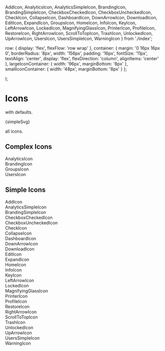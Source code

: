   AddIcon,
  AnalyticsIcon,
  AnalyticsSimpleIcon,
  BrandingIcon,
  BrandingSimpleIcon,
  CheckboxCheckedIcon,
  CheckboxUncheckedIcon,
  CheckIcon,
  CollapseIcon,
  DashboardIcon,
  DownArrowIcon,
  DownloadIcon,
  EditIcon,
  ExpandIcon,
  GroupsIcon,
  HomeIcon,
  InfoIcon,
  KeyIcon,
  LeftArrowIcon,
  LockedIcon,
  MagnifyingGlassIcon,
  PrinterIcon,
  ProfileIcon,
  RestoreIcon,
  RightArrowIcon,
  ScrollToTopIcon,
  TrashIcon,
  UnlockedIcon,
  UpArrowIcon,
  UsersIcon,
  UsersSimpleIcon,
  WarningIcon
} from './index';

  row: {
    display: 'flex',
    flexFlow: 'row wrap'
  },
  container: {
    margin: '0 16px 16px 0',
    borderRadius: '8px',
    width: '156px',
    padding: '16px',
    fontSize: '11px',
    textAlign: 'center',
    display: 'flex',
    flexDirection: 'column',
    alignItems: 'center'
  },
  largeIconContainer: {
    width: '96px',
    marginBottom: '8px'
  },
  smallIconContainer: {
    width: '48px',
    marginBottom: '8px'
  }
};

<Meta title="Media/Icon" component={Icon} />

  <path d="M12 14c-2.7 0-8 1.3-8 4v2h16v-2c0-2.7-5.3-4-8-4zM12 12c2.2 0 4-1.8 4-4s-1.8-4-4-4-4 1.8-4 4 1.8 4 4 4z" />
);

# Icons

with defaults.

<Preview>
  <Story name="with defaults">
    <div style={styles.largeIconContainer}>
      <Icon>{simpleSvg}</Icon>
    </div>
  </Story>
</Preview>

all icons.

<Preview>
  <Story name="all icons">
    <div>
      <h2>Complex Icons</h2>
      <div style={styles.row}>
        <div style={styles.container}>
          <div style={styles.largeIconContainer}>
            <AnalyticsIcon />
          </div>
          <span>AnalyticsIcon</span>
        </div>
        <div style={styles.container}>
          <div style={styles.largeIconContainer}>
            <BrandingIcon />
          </div>
          <span>BrandingIcon</span>
        </div>
        <div style={styles.container}>
          <div style={styles.largeIconContainer}>
            <GroupsIcon />
          </div>
          <span>GroupsIcon</span>
        </div>
        <div style={styles.container}>
          <div style={styles.largeIconContainer}>
            <UsersIcon />
          </div>
          <span>UsersIcon</span>
        </div>
      </div>
      <h2>Simple Icons</h2>
      <div style={styles.row}>
        <div style={styles.container}>
          <div style={styles.smallIconContainer}>
            <AddIcon />
          </div>
          <span>AddIcon</span>
        </div>
        <div style={styles.container}>
          <div style={styles.smallIconContainer}>
            <AnalyticsSimpleIcon />
          </div>
          <span>AnalyticsSimpleIcon</span>
        </div>
        <div style={styles.container}>
          <div style={styles.smallIconContainer}>
            <BrandingSimpleIcon />
          </div>
          <span>BrandingSimpleIcon</span>
        </div>
        <div style={styles.container}>
          <div style={styles.smallIconContainer}>
            <CheckboxCheckedIcon />
          </div>
          <span>CheckboxCheckedIcon</span>
        </div>
        <div style={styles.container}>
          <div style={styles.smallIconContainer}>
            <CheckboxUncheckedIcon />
          </div>
          <span>CheckboxUncheckedIcon</span>
        </div>
        <div style={styles.container}>
          <div style={styles.smallIconContainer}>
            <CheckIcon />
          </div>
          <span>CheckIcon</span>
        </div>
        <div style={styles.container}>
          <div style={styles.smallIconContainer}>
            <CollapseIcon />
          </div>
          <span>CollapseIcon</span>
        </div>
        <div style={styles.container}>
          <div style={styles.smallIconContainer}>
            <DashboardIcon />
          </div>
          <span>DashboardIcon</span>
        </div>
        <div style={styles.container}>
          <div style={styles.smallIconContainer}>
            <DownArrowIcon />
          </div>
          <span>DownArrowIcon</span>
        </div>
        <div style={styles.container}>
          <div style={styles.smallIconContainer}>
            <DownloadIcon />
          </div>
          <span>DownloadIcon</span>
        </div>
        <div style={styles.container}>
          <div style={styles.smallIconContainer}>
            <EditIcon />
          </div>
          <span>EditIcon</span>
        </div>
        <div style={styles.container}>
          <div style={styles.smallIconContainer}>
            <ExpandIcon />
          </div>
          <span>ExpandIcon</span>
        </div>
        <div style={styles.container}>
          <div style={styles.smallIconContainer}>
            <HomeIcon />
          </div>
          <span>HomeIcon</span>
        </div>
        <div style={styles.container}>
          <div style={styles.smallIconContainer}>
            <InfoIcon />
          </div>
          <span>InfoIcon</span>
        </div>
        <div style={styles.container}>
          <div style={styles.smallIconContainer}>
            <KeyIcon />
          </div>
          <span>KeyIcon</span>
        </div>
        <div style={styles.container}>
          <div style={styles.smallIconContainer}>
            <LeftArrowIcon />
          </div>
          <span>LeftArrowIcon</span>
        </div>
        <div style={styles.container}>
          <div style={styles.smallIconContainer}>
            <LockedIcon />
          </div>
          <span>LockedIcon</span>
        </div>
        <div style={styles.container}>
          <div style={styles.smallIconContainer}>
            <MagnifyingGlassIcon />
          </div>
          <span>MagnifyingGlassIcon</span>
        </div>
        <div style={styles.container}>
          <div style={styles.smallIconContainer}>
            <PrinterIcon />
          </div>
          <span>PrinterIcon</span>
        </div>
        <div style={styles.container}>
          <div style={styles.smallIconContainer}>
            <ProfileIcon />
          </div>
          <span>ProfileIcon</span>
        </div>
        <div style={styles.container}>
          <div style={styles.smallIconContainer}>
            <RestoreIcon />
          </div>
          <span>RestoreIcon</span>
        </div>
        <div style={styles.container}>
          <div style={styles.smallIconContainer}>
            <RightArrowIcon />
          </div>
          <span>RightArrowIcon</span>
        </div>
        <div style={styles.container}>
          <div style={styles.smallIconContainer}>
            <ScrollToTopIcon />
          </div>
          <span>ScrollToTopIcon</span>
        </div>
        <div style={styles.container}>
          <div style={styles.smallIconContainer}>
            <TrashIcon />
          </div>
          <span>TrashIcon</span>
        </div>
        <div style={styles.container}>
          <div style={styles.smallIconContainer}>
            <UnlockedIcon />
          </div>
          <span>UnlockedIcon</span>
        </div>
        <div style={styles.container}>
          <div style={styles.smallIconContainer}>
            <UpArrowIcon />
          </div>
          <span>UpArrowIcon</span>
        </div>
        <div style={styles.container}>
          <div style={styles.smallIconContainer}>
            <UsersSimpleIcon />
          </div>
          <span>UsersSimpleIcon</span>
        </div>
        <div style={styles.container}>
          <div style={styles.smallIconContainer}>
            <WarningIcon />
          </div>
          <span>WarningIcon</span>
        </div>
      </div>
    </div>
  </Story>
</Preview>
